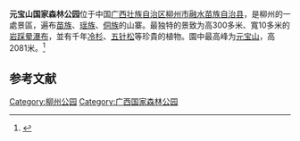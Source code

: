 {{中国自然保护单位
|级别 = 国家森林公园
|名称 = 元宝山国家森林公园
|子项 = 
|图片 = 
|图片大小 = 
|说明 = 
|省名 = 
|市/县名 = 
|所在 = [[广西壮族自治区|广西壮族自治区]][[柳州市|柳州市]][[融水苗族自治县|融水苗族自治县]]
|分类 = [[国家森林公园|国家森林公园]]
|面积 = 2.5万公顷
|建立时间 = 1994年12月
|坐标={{coord|25.43|109.14|format=dms|display=it}}
}}

'''元宝山国家森林公园'''位于中国[[广西壮族自治区|广西壮族自治区]][[柳州市|柳州市]][[融水苗族自治县|融水苗族自治县]]，是柳州的一處景區，遍布[[苗族|苗族]]、[[瑶族|瑶族]]、[[侗族|侗族]]的山寨。最独特的景致为高300多米、寬10多米的[[岩踩晕瀑布|岩踩晕瀑布]]，並有千年[[冷杉|冷杉]]、[[五针松|五针松]]等珍貴的植物。園中最高峰为[[元宝山|元宝山]]，高2081米。<ref>{{Cite web|author=|title=柳州市主要景区|publisher=广西地情网|url=http://www.gxdqw.com/Item/1844.aspx|date=2009年4月15日|deadurl=yes|archiveurl=https://web.archive.org/web/20110806080829/http://www.gxdqw.com/Item/1844.aspx|archivedate=2011年8月6日|accessdate=2011年6月6日}}</ref>

== 参考文献 ==
{{reflist}}

{{中华人民共和国国家森林公园}}
[[Category:柳州公园|Category:柳州公园]]
[[Category:广西国家森林公园|Category:广西国家森林公园]]